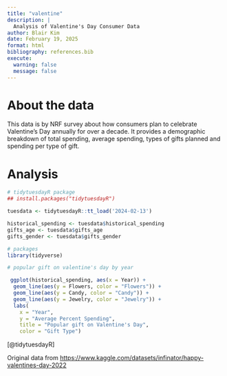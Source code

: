 ```yaml
---
title: "valentine"
description: |
  Analysis of Valentine's Day Consumer Data
author: Blair Kim
date: February 19, 2025
format: html
bibliography: references.bib
execute: 
  warning: false
  message: false
---
```


# About the data 

This data is by NRF survey about how consumers plan to celebrate Valentine's Day annually for over a decade. It provides a demographic breakdown of total spending, average spending, types of gifts planned and spending per type of gift.

# Analysis

```r
# tidytuesdayR package 
## install.packages("tidytuesdayR")

tuesdata <- tidytuesdayR::tt_load('2024-02-13')

historical_spending <- tuesdata$historical_spending
gifts_age <- tuesdata$gifts_age
gifts_gender <- tuesdata$gifts_gender

```

```r
# packages
library(tidyverse)
```

```r
# popular gift on valentine's day by year 

 ggplot(historical_spending, aes(x = Year)) +
  geom_line(aes(y = Flowers, color = "Flowers")) +
  geom_line(aes(y = Candy, color = "Candy")) +
  geom_line(aes(y = Jewelry, color = "Jewelry")) +
  labs(
    x = "Year",
    y = "Average Percent Spending",
    title = "Popular gift on Valentine's Day",
    color = "Gift Type")

```

[@tidytuesdayR]

::: {.callout-note icon="false"}
Original data from <https://www.kaggle.com/datasets/infinator/happy-valentines-day-2022>
:::
